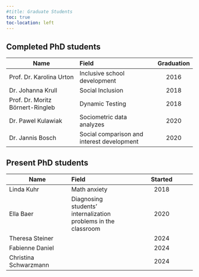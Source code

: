 ```yaml
---
#title: Graduate Students
toc: true
toc-location: left
---
```


<!-- ![](images/phdhats.webp){fig-align="center"} -->

::: panel-tabset
## Completed PhD students

| Name | Field | Graduation |
|----|:---|:--:|
| Prof. Dr. Karolina Urton | Inclusive school development | 2016 |
| Dr. Johanna Krull | Social Inclusion | 2018 |
| Prof. Dr. Moritz Börnert-Ringleb | Dynamic Testing | 2018 |
| Dr. Pawel Kulawiak | Sociometric data analyzes | 2020 |
| Dr. Jannis Bosch | Social comparison and interest development | 2020 |

## Present PhD students

| Name | Field | Started |
|------------------------|:-----------------------|:----------------------:|
| Linda Kuhr | Math anxiety | 2018 |
| Ella Baer | Diagnosing students' internalization problems in the classroom | 2020 |
| Theresa Steiner |  | 2024 |
| Fabienne Daniel |  | 2024 |
| Christina Schwarzmann |  | 2024 |
:::
